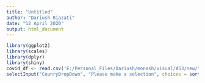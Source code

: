 ```yaml
---
title: "Untitled"
author: "Dariush Riazati"
date: "12 April 2020"
output: html_document
---
```

```r
library(ggplot2)
library(scales)
library(dplyr)
library(shiny)
covid_df <- read.csv('E:/Personal_Files/Dariush/monash/visual/AS3/new/time_series_covid19_ALL_global.csv', header=TRUE)
selectInput("CounryDropDown", "Please make a selection", choices = sort(unique(covid_df$Country)), selected = "Australia")
```
